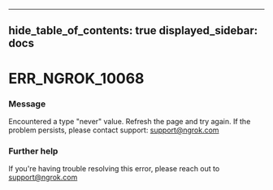 

---
hide_table_of_contents: true
displayed_sidebar: docs
---


# ERR_NGROK_10068

### Message
Encountered a type "never" value. Refresh the page and try again. If the problem persists, please contact support: support@ngrok.com

<ErrorDetails />



### Further help
If you're having trouble resolving this error, please reach out to [support@ngrok.com](mailto:support@ngrok.com?subject=Help%20with%20ERR_NGROK_10068)

